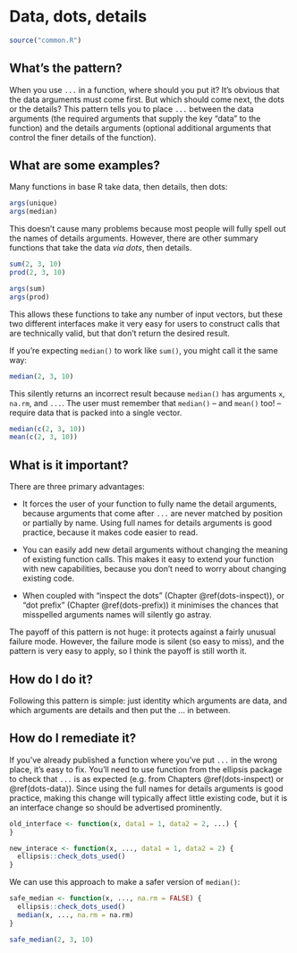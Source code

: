 # Data, dots, details {#dots-position}

```r
source("common.R")
```

<!-- Rename to details in dots? dots-details -->

## What's the pattern?

When you use `...` in a function, where should you put it?
It's obvious that the data arguments must come first.
But which should come next, the dots or the details?
This pattern tells you to place `...` between the data arguments (the required arguments that supply the key "data" to the function) and the details arguments (optional additional arguments that control the finer details of the function).

## What are some examples?

Many functions in base R take data, then details, then dots:

```r
args(unique)
args(median)
```

This doesn't cause many problems because most people will fully spell out the names of details arguments.
However, there are other summary functions that take the data *via dots*, then details.

```r
sum(2, 3, 10)
prod(2, 3, 10)

args(sum)
args(prod)
```

This allows these functions to take any number of input vectors, but these two different interfaces make it very easy for users to construct calls that are technically valid, but that don't return the desired result.

If you're expecting `median()` to work like `sum()`, you might call it the same way:

```r
median(2, 3, 10)
```

This silently returns an incorrect result because `median()` has arguments `x`, `na.rm`, and `...`.
The user must remember that `median()` -- and `mean()` too!
-- require data that is packed into a single vector.

```r
median(c(2, 3, 10))
mean(c(2, 3, 10))
```

## What is it important?

There are three primary advantages:

-   It forces the user of your function to fully name the detail arguments, because arguments that come after `...` are never matched by position or partially by name.
    Using full names for details arguments is good practice, because it makes code easier to read.

-   You can easily add new detail arguments without changing the meaning of existing function calls.
    This makes it easy to extend your function with new capabilities, because you don't need to worry about changing existing code.

-   When coupled with "inspect the dots" (Chapter \@ref(dots-inspect)), or "dot prefix" (Chapter \@ref(dots-prefix)) it minimises the chances that misspelled arguments names will silently go astray.

The payoff of this pattern is not huge: it protects against a fairly unusual failure mode.
However, the failure mode is silent (so easy to miss), and the pattern is very easy to apply, so I think the payoff is still worth it.

## How do I do it?

Following this pattern is simple: just identity which arguments are data, and which arguments are details and then put the ... in between.

## How do I remediate it?

If you've already published a function where you've put `...` in the wrong place, it's easy to fix.
You'll need to use function from the ellipsis package to check that `...` is as expected (e.g. from Chapters \@ref(dots-inspect) or \@ref(dots-data)).
Since using the full names for details arguments is good practice, making this change will typically affect little existing code, but it is an interface change so should be advertised prominently.

```r
old_interface <- function(x, data1 = 1, data2 = 2, ...) {
}

new_interace <- function(x, ..., data1 = 1, data2 = 2) {
  ellipsis::check_dots_used()
}
```

We can use this approach to make a safer version of `median()`:

```r
safe_median <- function(x, ..., na.rm = FALSE) {
  ellipsis::check_dots_used()
  median(x, ..., na.rm = na.rm)
}

safe_median(2, 3, 10)
```
